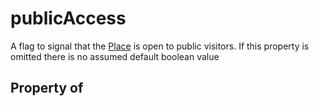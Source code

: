 # publicAccess

A flag to signal that the <a class="localLink" href="/Place">Place</a> is open to public visitors.  If this property is omitted there is no assumed default boolean value

## Property of



